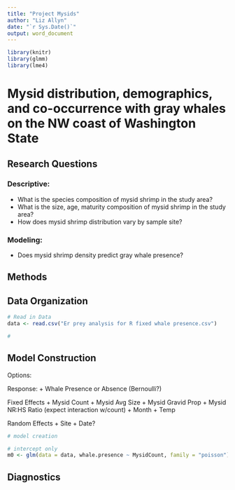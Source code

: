 ```yaml
---
title: "Project Mysids"
author: "Liz Allyn"
date: "`r Sys.Date()`"
output: word_document
---
```


```r
library(knitr)
library(glmm)
library(lme4)
```

# Mysid distribution, demographics, and co-occurrence with gray whales on the NW coast of Washington State

## Research Questions

### Descriptive:
+ What is the species composition of mysid shrimp in the study area?
+ What is the size, age, maturity composition of mysid shrimp in the study area?
+ How does mysid shrimp distribution vary by sample site?

### Modeling:
+ Does mysid shrimp density predict gray whale presence?

## Methods


## Data Organization

```r
# Read in Data
data <- read.csv("Er prey analysis for R fixed whale presence.csv")

#


```


## Model Construction

Options:

Response:
+ Whale Presence or Absence (Bernoulli?)

Fixed Effects
+ Mysid Count
+ Mysid Avg Size
+ Mysid Gravid Prop
+ Mysid NR:HS Ratio (expect interaction w/count)
+ Month
+ Temp

Random Effects
+ Site
+ Date?

```r
# model creation

# intercept only
m0 <- glm(data = data, whale.presence ~ MysidCount, family = "poisson")
```

## Diagnostics

```r

```


